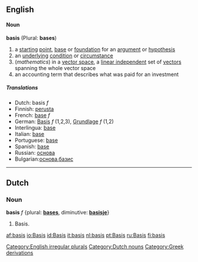 ==English==
====Noun====
'''basis''' (Plural: '''bases''')
# a [[starting]] [[point]], [[base]] or [[foundation]] for an [[argument]] or [[hypothesis]]
# an [[underlying]] [[condition]] or [[circumstance]]
#(''mathematics'') in a [[vector space]], a [[linear independent]] set of [[vector]]s spanning the whole vector space
# an accounting term that describes what was paid for an investment

===== Translations =====
*Dutch: basis ''f''
*Finnish: [[perusta]]
*French: [[base]] ''f''
*German: [[Basis]] ''f'' (1,2,3), [[Grundlage]] ''f'' (1,2)
*Interlingua: [[base]] 
*Italian: [[base]] 
*Portuguese: [[base]] 
*Spanish: [[base]]
*Russian: [[основа]]
*Bulgarian:[[основа]],[[базис]]
[[Category:English irregular plurals]]
----

==Dutch==
===Noun===
'''basis''' ''f'' {plural: '''[[bases]]''', diminutive: '''[[basisje]]'''}
#Basis.

[[Category:Dutch nouns]]
[[Category:Greek derivations]]

[[af:basis]]
[[io:Basis]]
[[id:Basis]]
[[it:basis]]
[[nl:basis]]
[[pt:Basis]]
[[ru:Basis]]
[[fi:basis]]